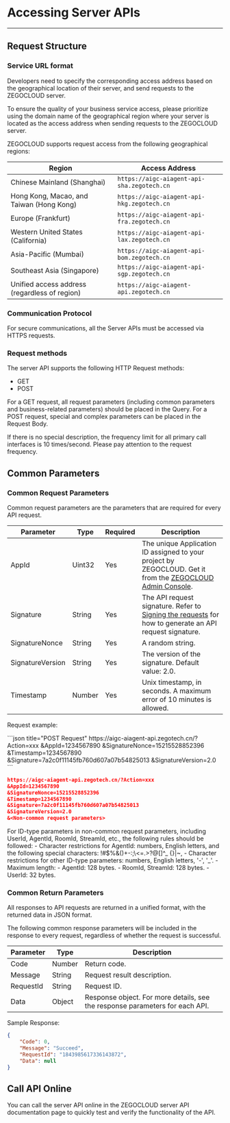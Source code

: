 
# Accessing Server APIs
---

## Request Structure


### Service URL format

Developers need to specify the corresponding access address based on the geographical location of their server, and send requests to the ZEGOCLOUD server.

<Warning title="Warning">

To ensure the quality of your business service access, please prioritize using the domain name of the geographical region where your server is located as the access address when sending requests to the ZEGOCLOUD server.
</Warning>

ZEGOCLOUD supports request access from the following geographical regions:

| Region | Access Address |
|-------------------|----------------|
| Chinese Mainland (Shanghai) | `https://aigc-aiagent-api-sha.zegotech.cn` |
| Hong Kong, Macao, and Taiwan (Hong Kong) | `https://aigc-aiagent-api-hkg.zegotech.cn` |
| Europe (Frankfurt) | `https://aigc-aiagent-api-fra.zegotech.cn` |
| Western United States (California) | `https://aigc-aiagent-api-lax.zegotech.cn` |
| Asia-Pacific (Mumbai) | `https://aigc-aiagent-api-bom.zegotech.cn` |
| Southeast Asia (Singapore) | `https://aigc-aiagent-api-sgp.zegotech.cn` |
| Unified access address (regardless of region) | `https://aigc-aiagent-api.zegotech.cn` |

### Communication Protocol

For secure communications, all the Server APIs must be accessed via HTTPS requests.

### Request methods

The  server API supports the following HTTP Request methods:

- GET
- POST


<Note title="Note">

For a GET request, all request parameters (including common parameters and business-related parameters) should be placed in the Query. For a POST request, special and complex parameters can be placed in the Request Body.
</Note>

<Warning title="Note">If there is no special description, the frequency limit for all primary call interfaces is 10 times/second. Please pay attention to the request frequency.</Warning>

## Common Parameters

### Common Request Parameters

Common request parameters are the parameters that are required for every API request.

| Parameter         | Type     | Required | Description                                   |
|-------------------|----------|----------|----------------------------------------------|
| AppId             | Uint32   | Yes      | The unique Application ID assigned to your project by ZEGOCLOUD. Get it from the [ZEGOCLOUD Admin Console](https://console.zegocloud.com/). |
| Signature         | String   | Yes      | The API request signature. Refer to [Signing the requests](#signing-the-requests) for how to generate an API request signature. |
| SignatureNonce    | String   | Yes      | A random string.                                |
| SignatureVersion  | String   | Yes      | The version of the signature. Default value: 2.0. |
| Timestamp         | Number    | Yes      | Unix timestamp, in seconds. A maximum error of 10 minutes is allowed. |

Request example:

<CodeGroup>
```json title="POST Request"
https://aigc-aiagent-api.zegotech.cn/?Action=xxx
&AppId=1234567890
&SignatureNonce=15215528852396
&Timestamp=1234567890
&Signature=7a2c0f11145fb760d607a07b54825013
&SignatureVersion=2.0
```

```json title="GET Request"
https://aigc-aiagent-api.zegotech.cn/?Action=xxx
&AppId=1234567890
&SignatureNonce=15215528852396
&Timestamp=1234567890
&Signature=7a2c0f11145fb760d607a07b54825013
&SignatureVersion=2.0
&<Non-common request parameters>
```
</CodeGroup>

<Note title="Note">
For ID-type parameters in non-common request parameters, including UserId, AgentId, RoomId, StreamId, etc., the following rules should be followed:
- Character restrictions for AgentId: numbers, English letters, and the following special characters: !#$%&()+-:;\<=.>?@[]^_ {}|~,
- Character restrictions for other ID-type parameters: numbers, English letters, '-', '_'.
- Maximum length:
  - AgentId: 128 bytes.
  - RoomId, StreamId: 128 bytes.
  - UserId: 32 bytes.
</Note>

### Common Return Parameters

All responses to API requests are returned in a unified format, with the returned data in JSON format.

The following common response parameters will be included in the response to every request, regardless of whether the request is successful.

| Parameter  | Type       | Description             |
|------------|------------|-------------------------|
| Code       | Number     | Return code.            |
| Message    | String     | Request result description. |
| RequestId  | String     | Request ID.            |
| Data       | Object     | Response object. For more details, see the response parameters for each API. |

Sample Response:

```json
{
    "Code": 0,
    "Message": "Succeed",
    "RequestId": "1843985617336143872",
    "Data": null
}
```

<SigningTheRequest />


## Call API Online

<Card title="Call API Online" href="/aiagent-server/api-reference/call-api-online" target="_blank">
You can call the server API online in the ZEGOCLOUD server API documentation page to quickly test and verify the functionality of the API.
</Card>